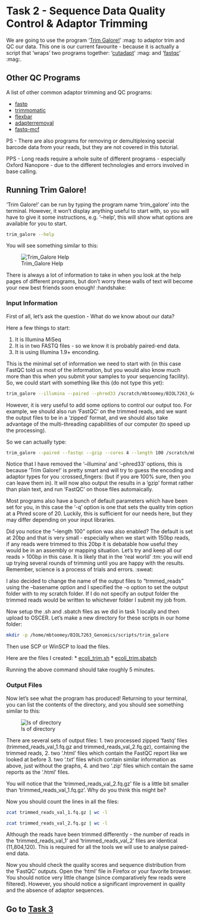 # Task 2 -  Sequence Data Quality Control & Adaptor Trimming


We are going to use the program '[Trim Galore!](https://www.bioinformatics.babraham.ac.uk/projects/trim_galore/)' :mag: to adaptor trim and QC our data. This one is our current favourite - because it is actually a script that 'wraps' two programs together: '[cutadapt](https://cutadapt.readthedocs.io/en/stable/)' :mag: and '[fastqc](https://www.bioinformatics.babraham.ac.uk/projects/fastqc/)' :mag:.

## Other QC Programs
A list of other common adaptor trimming and QC programs:

 * [fastp](https://github.com/OpenGene/fastp)
 * [trimmomatic](http://www.usadellab.org/cms/?page=trimmomatic)
 * [flexbar](https://github.com/seqan/flexbar)
 * [adapterremoval](https://github.com/MikkelSchubert/adapterremoval)
 * [fastq-mcf](https://expressionanalysis.github.io/ea-utils/)

PS - There are also programs for removing or demultiplexing special barcode data from your reads, but they are not covered in this tutorial.

PPS - Long reads require a whole suite of different programs - especially Oxford Nanopore - due to the different technologies and errors involved in base calling.

## Running Trim Galore!
'Trim Galore!' can be run by typing the program name 'trim_galore' into the terminal. However, it won't display anything useful to start with, so you will have to give it some instructions, e.g. '--help', this will show what options are available for you to start.

```bash
trim_galore --help
```
You will see something similar to this:

![Trim_Galore Help](https://github.com/mbtoomey/genomics_adventure/blob/release/images/Trim_galore1.png)

There is always a lot of information to take in when you look at the help pages of different programs, but don't worry these walls of text will become your new best friends soon enough! :handshake:

### Input Information
First of all, let's ask the question - What do we know about our data?

Here a few things to start:

 1. It is Illumina MiSeq
 2. It is in two FASTQ files - so we know it is probably paired-end data. 
 3. It is using Illumina 1.9+ enconding.
 
This is the minimal set of information we need to start with (in this case FastQC told us most of the information, but you would also know much more than this when you submit your samples to your sequencing facility). So, we could start with something like this (do not type this yet):
```bash
trim_galore --illumina --paired --phred33 /scratch/mbtoomey/BIOL7263_Genomics/sequencing_data/ecoli/read_1.fastq.gz /scratch/mbtoomey/BIOL7263_Genomics/sequencing_data/ecoli/read_2.fastq.gz 
```

However, it is very useful to add some options to control our output too. For example, we should also run 'FastQC' on the trimmed reads, and we want the output files to be in a 'zipped' format, and we should also take advantage of the multi-threading capabilities of our computer (to speed up the processing). 

So we can actually type:
```bash
trim_galore --paired --fastqc --gzip --cores 4 --length 100 /scratch/mbtoomey/BIOL7263_Genomics/sequencing_data/ecoli/read_1.fastq.gz /scratch/mbtoomey/BIOL7263_Genomics/sequencing_data/ecoli/read_2.fastq.gz --basename trimmed_reads -o /scratch/mbtoomey/BIOL7263_Genomics/sequencing_data/ecoli/
```

Notice that I have removed the '--illumina' and '--phred33' options, this is because 'Trim Galore!' is pretty smart and will try to guess the encoding and adaptor types for you :crossed_fingers: (but if you are 100% sure, then you can leave them in). It will now also output the results in a 'gzip' format rather than plain text, and run 'FastQC' on those files automaically.

Most programs also have a bunch of default parameters which have been set for you, in this case the '-q' option is one that sets the quality trim option at a Phred score of 20. Luckily, this is sufficient for our needs here, but they may differ depending on your input libraries.

Did you notice the "--length 100" option was also enabled? The default is set at 20bp and that is very small - especially when we start with 150bp reads, if any reads were trimmed to this 20bp it is debatable how useful they would be in an assembly or mapping situation. Let's try and keep all our reads > 100bp in this case. It is likely that in the 'real world' :tm: you will end up trying several rounds of trimming until you are happy with the results. Remember, science is a process of trials and errors. :sweat:

I also decided to change the name of the output files to "trmmed_reads" using the --basename option and I specified the -o option to set the output folder with to my scratch folder. If I do not specify an output folder the trimmed reads would be written to whichever folder I submit my job from. 

Now setup the .sh and .sbatch files as we did in task 1 locally and then upload to OSCER. Let's make a new directory for these scripts in our home folder:

```bash
mkdir -p /home/mbtoomey/BIOL7263_Genomics/scripts/trim_galore
```

Then use SCP or WinSCP to load the files. 

Here are the files I created:
* [ecoli_trim.sh](https://github.com/mbtoomey/genomics_adventure/blob/release/scripts/ecoli_trim.sh)
* [ecoli_trim.sbatch](https://github.com/mbtoomey/genomics_adventure/blob/release/scripts/ecoli_trim.sbatch)

Running the above command should take roughly 5 minutes. 

### Output Files
Now let's see what the program has produced! Returning to your terminal, you can list the contents of the directory, and you should see something similar to this:

![ls of directory](https://github.com/mbtoomey/genomics_adventure/blob/release/images/trim_out.png)

There are several sets of output files:
 1. two processed zipped 'fastq' files (trimmed_reads_val_1.fq.gz and trimmed_reads_val_2.fq.gz), containing the trimmed reads,
 2. two '.html' files which contain the FastQC report like we looked at before
 3. two '.txt' files which contain similar information as above, just without the graphs,
 4. and two '.zip' files which contain the same reports as the '.html' files.

You will notice that the 'trimmed_reads_val_2.fq.gz' file is a little bit smaller than 'trimmed_reads_val_1.fq.gz'. Why do you think this might be?

Now you should count the lines in all the files:
```bash
zcat trimmed_reads_val_1.fq.gz | wc -l

zcat trimmed_reads_val_2.fq.gz | wc -l
```

Although the reads have been trimmed differently - the number of reads in the 'trimmed_reads_val_1' and 'trimmed_reads_val_2' files are identical (11,804,120). This is required for all the tools we will use to analyse paired-end data.

Now you should check the quality scores and sequence distribution from the 'FastQC' outputs. Open the 'html' file in Firefox or your favorite browser. You should notice very little change (since comparatively few reads were filtered). However, you should notice a significant improvement in quality and the absence of adaptor sequences.

## Go to [Task 3](https://github.com/mbtoomey/genomics_adventure/blob/release/chapter_2/task_3.md)